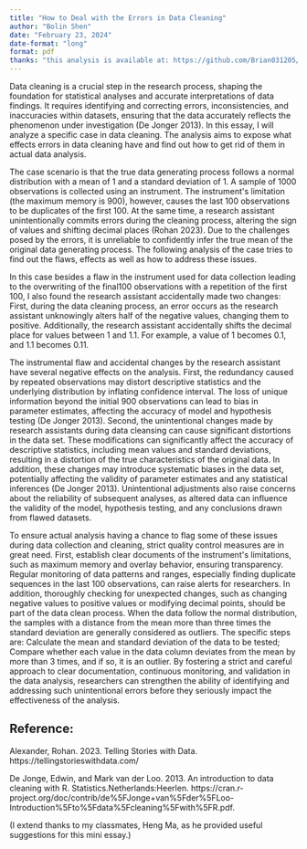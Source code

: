 ```yaml
---
title: "How to Deal with the Errors in Data Cleaning"
author: "Bolin Shen"
date: "February 23, 2024"
date-format: "long" 
format: pdf
thanks: "this analysis is available at: https://github.com/Brian031205/How-to-Deal-with-the-Errors-in-Data-Cleaning"
---
```

Data cleaning is a crucial step in the research process, shaping the foundation for
statistical analyses and accurate interpretations of data findings. It requires identifying
and correcting errors, inconsistencies, and inaccuracies within datasets, ensuring that
the data accurately reflects the phenomenon under investigation (De Jonger 2013). In
this essay, I will analyze a specific case in data cleaning. The analysis aims to expose
what effects errors in data cleaning have and find out how to get rid of them in actual
data analysis.

The case scenario is that the true data generating process follows a normal distribution
with a mean of 1 and a standard deviation of 1. A sample of 1000 observations is
collected using an instrument. The instrument&#39;s limitation (the maximum memory is
900), however, causes the last 100 observations to be duplicates of the first 100. At
the same time, a research assistant unintentionally commits errors during the cleaning
process, altering the sign of values and shifting decimal places (Rohan 2023). Due to
the challenges posed by the errors, it is unreliable to confidently infer the true mean of
the original data generating process. The following analysis of the case tries to find
out the flaws, effects as well as how to address these issues.

In this case besides a flaw in the instrument used for data collection leading to the
overwriting of the final100 observations with a repetition of the first 100, I also found
the research assistant accidentally made two changes: First, during the data cleaning
process, an error occurs as the research assistant unknowingly alters half of the
negative values, changing them to positive. Additionally, the research assistant
accidentally shifts the decimal place for values between 1 and 1.1. For example, a
value of 1 becomes 0.1, and 1.1 becomes 0.11.

The instrumental flaw and accidental changes by the research assistant have several
negative effects on the analysis. First, the redundancy caused by repeated
observations may distort descriptive statistics and the underlying distribution by
inflating confidence interval. The loss of unique information beyond the initial 900
observations can lead to bias in parameter estimates, affecting the accuracy of model and hypothesis testing (De Jonger 2013). Second, the unintentional changes made by
research assistants during data cleansing can cause significant distortions in the data
set. These modifications can significantly affect the accuracy of descriptive statistics,
including mean values and standard deviations, resulting in a distortion of the true
characteristics of the original data. In addition, these changes may introduce
systematic biases in the data set, potentially affecting the validity of parameter
estimates and any statistical inferences (De Jonger 2013). Unintentional adjustments
also raise concerns about the reliability of subsequent analyses, as altered data can
influence the validity of the model, hypothesis testing, and any conclusions drawn
from flawed datasets.

To ensure actual analysis having a chance to flag some of these issues during data
collection and cleaning, strict quality control measures are in great need. First,
establish clear documents of the instrument&#39;s limitations, such as maximum memory
and overlay behavior, ensuring transparency. Regular monitoring of data patterns and
ranges, especially finding duplicate sequences in the last 100 observations, can raise
alerts for researchers. In addition, thoroughly checking for unexpected changes, such
as changing negative values to positive values or modifying decimal points, should be
part of the data clean process. When the data follow the normal distribution, the
samples with a distance from the mean more than three times the standard deviation
are generally considered as outliers. The specific steps are: Calculate the mean and
standard deviation of the data to be tested; Compare whether each value in the data
column deviates from the mean by more than 3 times, and if so, it is an outlier. By
fostering a strict and careful approach to clear documentation, continuous monitoring,
and validation in the data analysis, researchers can strengthen the ability of
identifying and addressing such unintentional errors before they seriously impact the
effectiveness of the analysis.

## Reference:
Alexander, Rohan. 2023. Telling Stories with Data. https://tellingstorieswithdata.com/

De Jonge, Edwin, and Mark van der Loo. 2013. An introduction to data cleaning with R.
Statistics.Netherlands:Heerlen. https://cran.r-
project.org/doc/contrib/de%5FJonge+van%5Fder%5FLoo-
Introduction%5Fto%5Fdata%5Fcleaning%5Fwith%5FR.pdf.

(I extend thanks to my classmates, Heng Ma, as he provided useful suggestions for this mini essay.)